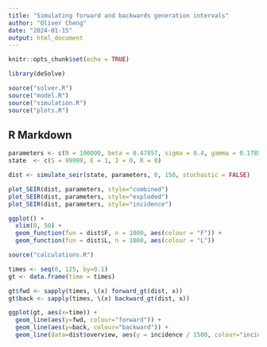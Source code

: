 ```yaml
---
title: "Simulating forward and backwards generation intervals"
author: "Oliver Cheng"
date: "2024-01-15"
output: html_document
---
```


```r
knitr::opts_chunk$set(echo = TRUE)

library(deSolve)

source("solver.R")
source("model.R")
source("simulation.R")
source("plots.R")
```

## R Markdown

```r
parameters <- c(N = 100000, beta = 0.47857, sigma = 0.4, gamma = 0.17857)
state  <- c(S = 99999, E = 1, I = 0, R = 0)

dist <- simulate_seir(state, parameters, 0, 150, stochastic = FALSE)

plot_SEIR(dist, parameters, style="combined")
plot_SEIR(dist, parameters, style="exploded")
plot_SEIR(dist, parameters, style="incidence")

ggplot() +
  xlim(0, 50) +
  geom_function(fun = dist$F, n = 1000, aes(colour = "F")) +
  geom_function(fun = dist$L, n = 1000, aes(colour = "L"))
```

```r
source("calculations.R")

times <- seq(0, 125, by=0.1)
gt <- data.frame(time = times)

gt$fwd <- sapply(times, \(x) forward_gt(dist, x))
gt$back <- sapply(times, \(x) backward_gt(dist, x))

ggplot(gt, aes(x=time)) + 
  geom_line(aes(y=fwd, colour="forward")) + 
  geom_line(aes(y=back, colour="backward")) +
  geom_line(data=dist$overview, aes(y = incidence / 1500, colour="incidence (scaled)"), linetype="dashed")

```